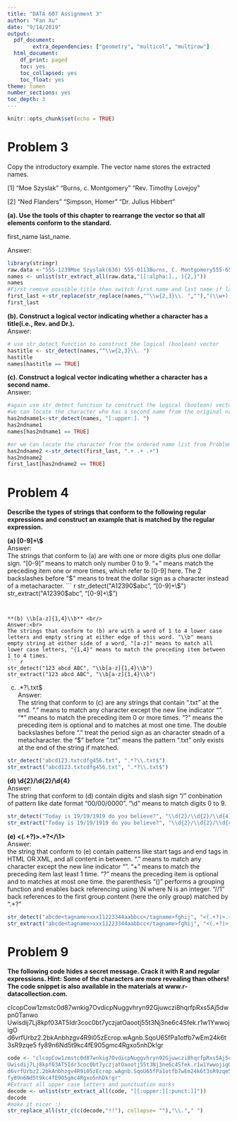 ---
title: "DATA 607 Assignment 3"
author: "Fan Xu"
date: "9/14/2019"
output:
  pdf_document:
        extra_dependencies: ["geometry", "multicol", "multirow"]
  html_document:
    df_print: paged
    toc: yes
    toc_collapsed: yes
    toc_float: yes
theme: lumen
number_sections: yes
toc_depth: 3
---

```{r setup, include=FALSE}
knitr::opts_chunk$set(echo = TRUE)
```

# Problem 3 

Copy the introductory example. The vector name stores the extracted names.

[1] "Moe Szyslak"  "Burns, c. Montgomery"  "Rev. Timothy Lovejoy" <br/>

[2] "Ned Flanders" "Simpson, Homer"        "Dr. Julius Hibbert" <br/>

**(a). Use the tools of this chapter to rearrange the vector so that all elements conform to the standard.** <br/>

first_name last_name.<br/>

Answer:<br/>
```{r Problem 3 #1}
library(stringr)
raw.data <-"555-1239Moe Szyslak(636) 555-0113Burns, C. Montgomery555-6542Rev. Timothy Lovejoy555 8904Ned Flanders636-555-3226Simpson, Homer5553642Dr. Julius Hibbert"
names <- unlist(str_extract_all(raw.data,"[[:alpha:]., ]{2,}"))
names
#First remove possible title then switch first name and last name if last name come in first
first_last <-str_replace(str_replace(names,"^\\w{2,3}\\. ",""),"(\\w+), (.+)","\\2 \\1")
first_last
```


**(b). Construct a logical vector indicating whether a character has a title(i.e., Rev. and Dr.).**<br/>
Answer:<br/>
```{r Problem 3 #2}
# use str_detect function to construct the logical (boolean) vector
hastitle <- str_detect(names,"^\\w{2,3}\\. ")
hastitle
names[hastitle == TRUE]
```



**(c). Construct a logical vector indicating whether a character has a second name.**<br/>
Answer:<br/>
```{r Problem 3 #3}
#again use str_detect function to construct the logical (boolean) vector
#we can locate the character who has a second name from the original name list 
has2ndname1<-str_detect(names, "[:upper:]. ")
has2ndname1
names[has2ndname1 == TRUE]

#or we can locate the character from the ordered name list from Problem 3.1
has2ndname2 <-str_detect(first_last, ".+ .+ .+")
has2ndname2
first_last[has2ndname2 == TRUE]
```

# Problem 4 
**Describe the types of strings that conform to the following regular expressions and
construct an example that is matched by the regular expression.**<br/>


**(a) [0-9]+\\$ <br/>**
Answer:<br>
The strings that conform to (a) are with one or more digits plus one dollar sign. "[0-9]" means to match only number 0 to 9. "+" means match the preceding item one or more times, which refer to [0-9] here. The 2 backslashes before "$" means to treat the dollar sign as a character instead of a metacharacter.
``` {r Problem 4 (a)}
str_detect("A12390$abc", "[0-9]+\\$")
str_extract("A12390$abc", "[0-9]+\\$")
```


**(b) \\b[a-z]{1,4}\\b** <br/>
Answer:<br>
The strings that conform to (b) are with a word of 1 to 4 lower case letters and empty string at either edge of this word. "\\b" means empty string at either side of a word, "[a-z]" means to match all lower case letters, "{1,4}" means to match the preceding item between 1 to 4 times.
``` {r Problem 4 (b)}
str_detect("123 abcd ABC", "\\b[a-z]{1,4}\\b")
str_extract("123 abcd ABC", "\\b[a-z]{1,4}\\b")
```


(c) .\*?\\.txt$ <br/>
Answer:<br/>
The string that conform to (c) are any strings that contain ".txt" at the end. "." means to match any character except the new line indicator "\n". "*" means to match the preceding item 0 or more times. "?" means the preceding item is optional and to matches at most one time. The double backslashes before "." treat the period sign as an character steadn of a metacharacter. the "$" before ".txt" means the pattern ".txt" only exists at the end of the string if matched.
``` {r Problem 4 (c)}
str_detect("abcd123.txtcdfg456.txt", ".*?\\.txt$")
str_extract("abcd123.txtcdfg456.txt", ".*?\\.txt$")
```


**(d) \\d{2}/\\d{2}/\\d{4}** <br/>
Answer:<br>
The string that conform to (d) contain digits and slash sign "/" conbination of pattern like date format "00/00/0000". "\\d" means to match digits 0 to 9.
``` {r Problem 4 (d)}
str_detect("Today is 19/19/1919 do you believe?", "\\d{2}/\\d{2}/\\d{4}")
str_extract("Today is 19/19/1919 do you believe?", "\\d{2}/\\d{2}/\\d{4}")
```


**(e) <(.+?)>.+?</\\1>** <br>
Answer:<br>
the string that conform to (e) contain patterns like start tags and end tags in HTML OR XML, and all content in between. "." means to match any character except the new line indicator "\n". "+" means to match the preceding item last least 1 time. "?" means the preceding item is optional and to matches at most one time. the parenthesis "()" performs a grouping function and enables back referencing using \\N where N is an integer. "//1" back references to the first group content (here the only group) matched by ".+?"
``` {r Problem 4 (e)}
str_detect("abcde<tagname>xxx11223344aabbcc</tagname>fghij", "<(.+?)>.+?</\\1>")
str_extract("abcde<tagname>xxx11223344aabbcc</tagname>fghij", "<(.+?)>.+?</\\1>")
```

# Problem 9

**The following code hides a secret message. Crack it with R and regular expressions.
Hint: Some of the characters are more revealing than others! The code snippet is also
available in the materials at www.r-datacollection.com.** <br/>

clcopCow1zmstc0d87wnkig7OvdicpNuggvhryn92Gjuwczi8hqrfpRxs5Aj5dwpn0Tanwo
Uwisdij7Lj8kpf03AT5Idr3coc0bt7yczjatOaootj55t3Nj3ne6c4Sfek.r1w1YwwojigO
d6vrfUrbz2.2bkAnbhzgv4R9i05zEcrop.wAgnb.SqoU65fPa1otfb7wEm24k6t3sR9zqe5
fy89n6Nd5t9kc4fE905gmc4Rgxo5nhDk!gr

``` {r Problem 9}
code <- "clcopCow1zmstc0d87wnkig7OvdicpNuggvhryn92Gjuwczi8hqrfpRxs5Aj5dwpn0Tanwo
Uwisdij7Lj8kpf03AT5Idr3coc0bt7yczjatOaootj55t3Nj3ne6c4Sfek.r1w1YwwojigO
d6vrfUrbz2.2bkAnbhzgv4R9i05zEcrop.wAgnb.SqoU65fPa1otfb7wEm24k6t3sR9zqe5
fy89n6Nd5t9kc4fE905gmc4Rgxo5nhDk!gr"
#Extract all upper case letters and punctuation marks
decode <- unlist(str_extract_all(code, "[[:upper:][:punct:]]"))
decode
#make it nicer :)
str_replace_all(str_c(c(decode,"!!"), collapse= ""),"\\."," ")
```
